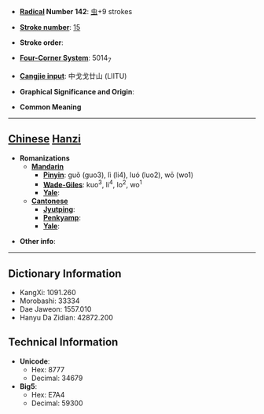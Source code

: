 * '''[[Wiktionary:Chinese radical index| Radical]] Number 142''': [[Wiktionary:Chinese radical index 虫|虫]]+9 strokes

* '''[[Wiktionary:Chinese total strokes index|Stroke number]]''': [[Wiktionary:Chinese total strokes index 15|15]]

* '''Stroke order''': 

* '''[[Wiktionary:Chinese four corner index|Four-Corner System]]''': 5014<sub>7</sub>

* '''[[Wiktionary:Chinese Cangjie index|Cangjie input]]''': 中戈戈廿山 (LIITU)

* '''Graphical Significance and Origin''': 

* '''Common Meaning'''

----

== [[Chinese]] [[Hanzi]] ==

* '''Romanizations'''
** '''[[Mandarin]]'''
*** '''[[Pinyin]]''': guǒ (guo3), lì (li4), luó (luo2), wō (wo1)
*** '''[[Wade-Giles]]''': kuo<sup>3</sup>, li<sup>4</sup>, lo<sup>2</sup>, wo<sup>1</sup>
*** '''[[Yale]]''': 
** '''[[Cantonese]]'''
*** '''[[Jyutping]]''':
*** '''[[Penkyamp]]''': 
*** '''[[Yale]]''': 

* '''Other info''': 

----

== Dictionary Information ==

* KangXi: 1091.260
* Morobashi: 33334
* Dae Jaweon: 1557.010
* Hanyu Da Zidian: 42872.200

== Technical Information ==

* '''Unicode''':
** Hex: 8777
** Decimal: 34679
* '''Big5''':
** Hex: E7A4
** Decimal: 59300